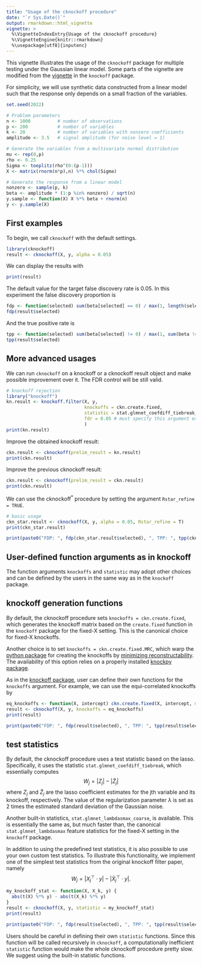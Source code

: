 ```yaml
---
title: "Usage of the cknockoff procedure"
date: "`r Sys.Date()`"
output: rmarkdown::html_vignette
vignette: >
  %\VignetteIndexEntry{Usage of the cknockoff procedure}
  %\VignetteEngine{knitr::rmarkdown}
  %\usepackage[utf8]{inputenc}
---
```



This vignette illustrates the usage of the `cknockoff` package for multiple testing under the Gaussian linear model. Some parts of the vignette are modified from the [vignette](https://cran.r-project.org/web/packages/knockoff/vignettes/knockoff.html) in the `knockoff` package.

For simplicity, we will use synthetic data constructed from a linear model such that the response only depends on a small fraction of the variables.


```r
set.seed(2022)
```

```r
# Problem parameters
n <- 1000          # number of observations
p <- 200           # number of variables
k <- 20            # number of variables with nonzero coefficients
amplitude <- 3.5   # signal amplitude (for noise level = 1)

# Generate the variables from a multivariate normal distribution
mu <- rep(0,p)
rho <- 0.25
Sigma <- toeplitz(rho^(0:(p-1)))
X <- matrix(rnorm(n*p),n) %*% chol(Sigma)

# Generate the response from a linear model
nonzero <- sample(p, k)
beta <- amplitude * (1:p %in% nonzero) / sqrt(n)
y.sample <- function(X) X %*% beta + rnorm(n)
y <- y.sample(X)
```

First examples
--------------

To begin, we call `cknockoff` with the default settings.
```r
library(cknockoff)
result <- cknockoff(X, y, alpha = 0.05)
```
We can display the results with
```r
print(result)
```
The default value for the target false discovery rate is 0.05. In this experiment the false discovery proportion is
```r
fdp <- function(selected) sum(beta[selected] == 0) / max(1, length(selected))
fdp(result$selected)
```
And the true positive rate is
```r
tpp <- function(selected) sum(beta[selected] != 0) / max(1, sum(beta != 0))
tpp(result$selected)
```


More advanced usages
--------------

We can run `cknockoff` on a knockoff or a cknockoff result object and make possible improvement over it. The FDR control will be still valid.
``` r
# knockoff rejection
library("knockoff")
kn.result <- knockoff.filter(X, y,
                             knockoffs = ckn.create.fixed,
                             statistic = stat.glmnet_coefdiff_tiebreak, # must specify this argument explicitly. Do not rely on the default value.
                             fdr = 0.05 # must specify this argument explicitly. Do not rely on the default value.
                             )
print(kn.result)
```

Improve the obtained knockoff result:
``` r
ckn.result <- cknockoff(prelim_result = kn.result)
print(ckn.result)
```

Improve the previous cknockoff result:
``` r
ckn.result <- cknockoff(prelim_result = ckn.result)
print(ckn.result)

```

We can use the cknockoff$^*$ procedure by setting the argument `Rstar_refine = TRUE`. 
``` r
# basic usage
ckn_star.result <- cknockoff(X, y, alpha = 0.05, Rstar_refine = T)
print(ckn_star.result)

print(paste0("FDP: ", fdp(ckn_star.result$selected), ", TPP: ", tpp(ckn_star.result$selected)))
```

<!-- Can use cknockoff$^*$ to improve a cknockoff result object: -->
<!-- ``` {r ckn-star-2} -->
<!-- ckn_star.result <- cknockoff(prelim_result = ckn.result, Rstar_refine = T) -->
<!-- print(ckn_star.result) -->
<!-- ``` -->

<!-- To accelerate calculation by parallel computing, set the argument `n_cores` as the number of threads available for parallel computing. -->
<!-- ``` {r parallel} -->
<!-- result <- cknockoff(X, y, alpha = 0.05, n_cores = 2) -->
<!-- print(result) -->
<!-- ``` -->


User-defined function arguments as in knockoff
--------------

The function arguments `knockoffs` and `statistic` may adopt other choices and can be defined by the users in the same way as in the `knockoff` package. 

## knockoff generation functions

By default, the cknockoff procedure sets `knockoffs = ckn.create.fixed`, which generates the knockoff matrix based on the `create.fixed` function in the `knockoff` package for the fixed-X setting. This is the canonical choice for fixed-X knockoffs.

Another choice is to set `knockoffs = ckn.create.fixed.MRC`, which warp the [python package](https://amspector100.github.io/knockpy/) for creating the knockoffs by [minimizing reconstructability](https://arxiv.org/abs/2011.14625). The availability of this option relies on a properly installed [knockpy package](https://amspector100.github.io/knockpy/).

As in the [knockoff package](https://cran.r-project.org/web/packages/knockoff/vignettes/knockoff.html), user can define their own functions for the `knockoffs` argument. For example, we can use the equi-correlated knockoffs by
```r
eq_knockoffs <- function(X, intercept) ckn.create.fixed(X, intercept, method = 'equi')
result <- cknockoff(X, y, knockoffs = eq_knockoffs)
print(result)

print(paste0("FDP: ", fdp(result$selected), ", TPP: ", tpp(result$selected)))
```

## test statistics

By default, the cknockoff procedure uses a test statistic based on the lasso. Specifically, it uses the statistic `stat.glmnet_coefdiff_tiebreak`, which essentially computes
$$
W_j = |Z_j| - |\tilde{Z}_j|
$$
where $Z_j$ and $\tilde{Z}_j$ are the lasso coefficient estimates for the 
jth variable and its knockoff, respectively. The value of the regularization
parameter $\lambda$ is set as $2$ times the estimated standard deviation of the Gaussian noise.

Another built-in statistics, `stat.glmnet_lambdasmax_coarse`, is available. This is essentially the same as, but much faster than, the canonical `stat.glmnet_lambdasmax` feature statistics for the fixed-X setting in the `knockoff` package.

In addition to using the predefined test statistics, it is also possible to use your own custom test statistics. To illustrate this functionality, we implement one of the simplest test statistics from the original knockoff filter paper, namely
$$
W_j = \left|X_j^\top \cdot y\right| - \left|\tilde{X}_j^\top \cdot y\right|.
$$

```r
my_knockoff_stat <- function(X, X_k, y) {
  abs(t(X) %*% y) - abs(t(X_k) %*% y)
}
result <- cknockoff(X, y, statistic = my_knockoff_stat)
print(result)

print(paste0("FDP: ", fdp(result$selected), ", TPP: ", tpp(result$selected)))
```

Users should be careful in defining their own `statistic` functions. Since this function will be called recursively in `cknockoff`, a computationally inefficient `statistic` function would make the whole cknockoff procedure pretty slow. We suggest using the built-in statistic functions.
